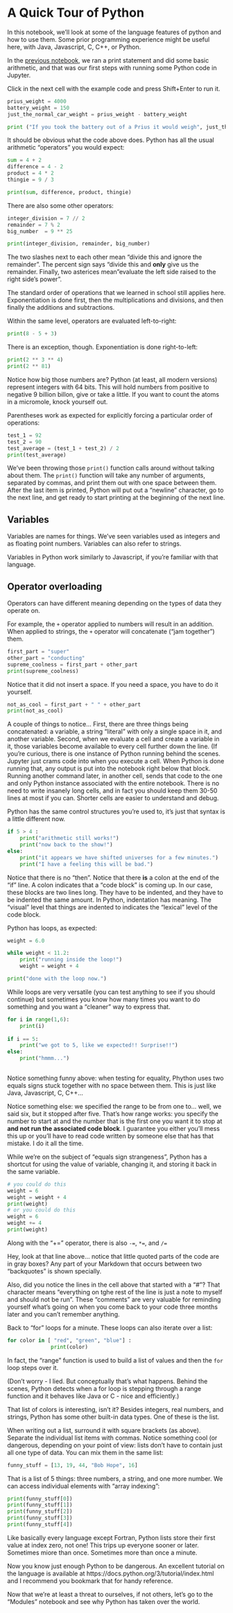 # A Quick Tour of Python

In this notebook, we'll look at some of the language features of
python and how to use them.  Some prior programming experience might
be useful here, with Java, Javascript, C, C++, or Python.

In the [previous notebook](./1-introduction.ipynb), we ran a print
statement and did some basic arithmetic, and that was our first steps
with running some Python code in Jupyter.

Click in the next cell with the example code and press Shift+Enter to
run it.

```python
prius_weight = 4000
battery_weight = 150
just_the_normal_car_weight = prius_weight - battery_weight

print ("If you took the battery out of a Prius it would weigh", just_the_normal_car_weight, "pounds.")
```

It should be obvious what the code above does.  Python has all the
usual arithmetic "operators" you would expect:

```python
sum = 4 + 2
difference = 4 - 2
product = 4 * 2
thingie = 9 / 3

print(sum, difference, product, thingie)
```

There are also some other operators:

```python
integer_division = 7 // 2
remainder = 7 % 2
big_number  = 9 ** 25

print(integer_division, remainder, big_number)
```

The two slashes next to each other mean "divide this and ignore the
remainder". The percent sign says "divide this and **only** give us
the remainder.  Finally, two asterices mean "evaluate the left side
raised to the right side's power".

The standard order of operations that we learned in school still
applies here. Exponentiation is done first, then the multiplications
and divisions, and then finally the additions and subtractions.

Within the same level, operators are evaluated left-to-right:

```python
print(8 - 5 + 3)
```

There is an exception, though. Exponentiation is done right-to-left:

```python
print(2 ** 3 ** 4)
print(2 ** 81)
```

Notice how big those numbers are?  Python (at least, all modern
versions) represent integers with 64 bits. This will hold numbers from
positive to negative 9 billion billon, give or take a little. If you
want to count the atoms in a micromole, knock yourself out.

Parentheses work as expected for explicitly forcing a particular order
of operations:

```python
test_1 = 92
test_2 = 90
test_average = (test_1 + test_2) / 2
print(test_average)
```

We've been throwing those `print()` function calls around without
talking about them. The `print()` function will take any number of
arguments, separated by commas, and print them out with one space
between them. After the last item is printed, Python will put out a
"newline" character, go to the next line, and get ready to start
printing at the beginning of the next line.

## Variables

Variables are names for things. We've seen variables used as integers
and as floating point numbers.  Variables can also refer to strings.

Variables in Python work similarly to Javascript, if you're familiar
with that language.


## Operator overloading

Operators can have different meaning depending on the types of data
they operate on.

For example, the `+` operator applied to numbers will result in an
addition.  When applied to strings, the `+` operator will concatenate
("jam together") them.

```python
first_part = "super"
other_part = "conducting"
supreme_coolness = first_part + other_part
print(supreme_coolness)
```

Notice that it did not insert a space. If you need a space, you have
to do it yourself.

```python
not_as_cool = first_part + " " + other_part
print(not_as_cool)
```

A couple of things to notice... First, there are three things being
concatenated: a variable, a string "literal" with only a single space
in it, and another variable. Second, when we evaluate a cell and
create a variable in it, those variables become available to every
cell further down the line. (If you're curious, there is one instance
of Python running behind the scenes. Jupyter just crams code into when
you execute a cell. When Python is done running that, any output is
put into the notebook right below that block. Running another command
later, in another cell, sends that code to the one and only Python
instance associated with the entire notebook. There is no need to
write insanely long cells, and in fact you should keep them 30-50
lines at most if you can. Shorter cells are easier to understand and
debug.
    
Python has the same control structures you're used to, it's just that
syntax is a little different now.

```python
if 5 > 4 :
    print("arithmetic still works!")
    print("now back to the show!")
else:
    print("it appears we have shifted universes for a few minutes.")
    print("I have a feeling this will be bad.")
```

Notice that there is no "then". Notice that there **is** a colon at
the end of the "if" line. A colon indicates that a "code block" is
coming up. In our case, these blocks are two lines long. They have to
be indented, and they have to be indented the same amount. In Python,
indentation has meaning. The "visual" level that things are indented
to indicates the "lexical" level of the code block.

Python has loops, as expected:

```python
weight = 6.0

while weight < 11.2:
    print("running inside the loop!")
    weight = weight + 4

print("done with the loop now.")
```

While loops are very versatile (you can test anything to see if you
should continue) but sometimes you know how many times you want to do
something and you want a "cleaner" way to express that.

```python
for i in range(1,6):
    print(i)
    
if i == 5:
    print("we got to 5, like we expected!! Surprise!!")
else:
    print("hmmm...")
    
```

Notice something funny above: when testing for equality, Phython uses
two equals signs stuck together with no space between them. This is
just like Java, Javascript, C, C++...

Notice something else: we specified the range to be from one
to... well, we said six, but it stopped after five. That's how range
works: you specify the number to start at and the number that is the
first one you want it to stop at **and not run the associated code
block**. I guarantee you either you'll mess this up or you'll have to
read code written by someone else that has that mistake. I do it all
the time.

While we're on the subject of "equals sign strangeness", Python has a
shortcut for using the value of variable, changing it, and storing it
back in the same variable.

```python
# you could do this
weight = 6
weight = weight + 4
print(weight)
# or you could do this
weight = 6
weight += 4
print(weight)
```

Along with the "+=" operator, there is also ``-=``, ``*=``, and ``/=``

Hey, look at that line above... notice that little quoted parts of the
code are in gray boxes?  Any part of your Markdown that occurs between
two "backquotes" is shown specially.

Also, did you notice the lines in the cell above that started with a
"#"?  That character means "everything on tghe rest of the line is
just a note to myself and should not be run". These "comments" are
very valuable for reminding yourself what's going on when you come
back to your code three months later and you can't remember anything.

Back to "for" loops for a minute. These loops can also iterate over a
list:

```python
for color in [ "red", "green", "blue"] :
              print(color)
```

In fact, the "range" function is used to build a list of values and
then the ``for`` loop steps over it.

(Don't worry - I lied. But conceptually that's what happens. Behind
the scenes, Python detects when a for loop is stepping through a range
function and it behaves like Java or C - nice and efficiently.)

That list of colors is interesting, isn't it? Besides integers, real
numbers, and strings, Python has some other built-in data types. One
of these is the list.

When writing out a list, surround it with square brackets (as
above). Separate the individual list items with commas. Notice
something cool (or dangerous, depending on your point of view: lists
don't have to contain just all one type of data. You can mix them in
the same list:

```python
funny_stuff = [13, 19, 44, "Bob Hope", 16]
```

That is a list of 5 things: three numbers, a string, and one more
number.  We can access individual elements with "array indexing":

```python
print(funny_stuff[0])
print(funny_stuff[1])
print(funny_stuff[2])
print(funny_stuff[3])
print(funny_stuff[4])
```

Like basically every language except Fortran, Python lists store their
first value at index zero, not one! This trips up everyone sooner or
later. Sometimes miore than once. Sometimes more than once a minute.

Now you know just enough Python to be dangerous. An excellent tutorial
on the language is available at
https://docs.python.org/3/tutorial/index.html and I recommend you
bookmark that for handy reference.

Now that we're at least a threat to ourselves, if not others, let's go
to the "Modules" notebook and see why Python has taken over the world.

